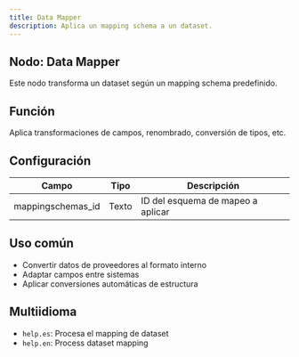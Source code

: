 ```yaml
---
title: Data Mapper
description: Aplica un mapping schema a un dataset.
---
```



## Nodo: Data Mapper

Este nodo transforma un dataset según un mapping schema predefinido.

## Función
Aplica transformaciones de campos, renombrado, conversión de tipos, etc.

## Configuración

| Campo              | Tipo   | Descripción                                 |
|--------------------|--------|---------------------------------------------|
| mappingschemas_id  | Texto  | ID del esquema de mapeo a aplicar           |

## Uso común
- Convertir datos de proveedores al formato interno
- Adaptar campos entre sistemas
- Aplicar conversiones automáticas de estructura

## Multiidioma
- `help.es`: Procesa el mapping de dataset
- `help.en`: Process dataset mapping